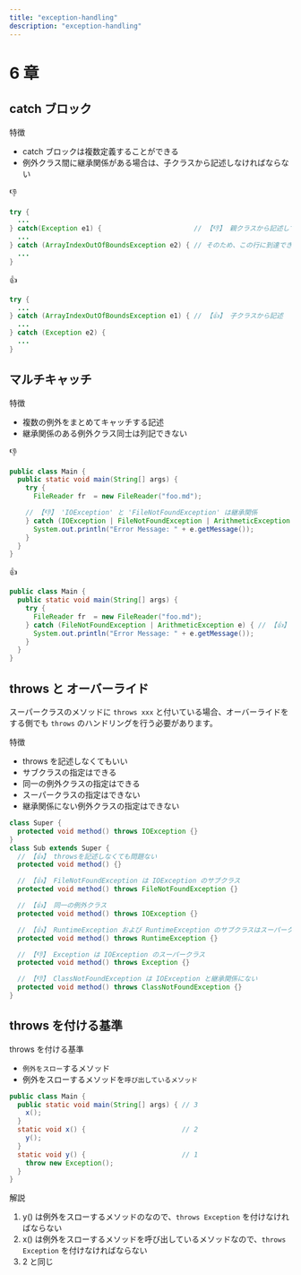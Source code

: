 ```yaml
---
title: "exception-handling"
description: "exception-handling"
---
```


# 6 章

## catch ブロック

特徴

- catch ブロックは複数定義することができる
- 例外クラス間に継承関係がある場合は、子クラスから記述しなければならない

👎

```java showLineNumbers copy {3-5}
try {
  ...
} catch(Exception e1) {                       // 【👎】 親クラスから記述している
  ...
} catch (ArrayIndexOutOfBoundsException e2) { // そのため、この行に到達できない
  ...
}
```

👍

```java showLineNumbers copy {3-5}
try {
  ...
} catch (ArrayIndexOutOfBoundsException e1) { // 【👍】 子クラスから記述
  ...
} catch (Exception e2) {
  ...
}
```

## マルチキャッチ

特徴

- 複数の例外をまとめてキャッチする記述
- 継承関係のある例外クラス同士は列記できない

👎

```java showLineNumbers copy {7}
public class Main {
  public static void main(String[] args) {
    try {
      FileReader fr  = new FileReader("foo.md");

    // 【👎】 'IOException' と 'FileNotFoundException' は継承関係
    } catch (IOException | FileNotFoundException | ArithmeticException e) {
      System.out.println("Error Message: " + e.getMessage());
    }
  }
}
```

👍

```java showLineNumbers copy {5}
public class Main {
  public static void main(String[] args) {
    try {
      FileReader fr  = new FileReader("foo.md");
    } catch (FileNotFoundException | ArithmeticException e) { // 【👍】 継承関係ではない
      System.out.println("Error Message: " + e.getMessage());
    }
  }
}
```

## throws と オーバーライド

スーパークラスのメソッドに `throws xxx` と付いている場合、オーバーライドをする側でも `throws` のハンドリングを行う必要があります。

特徴

- throws を記述しなくてもいい
- サブクラスの指定はできる
- 同一の例外クラスの指定はできる
- スーパークラスの指定はできない
- 継承関係にない例外クラスの指定はできない

```java showLineNumbers copy
class Super {
  protected void method() throws IOException {}
}
class Sub extends Super {
  // 【👍】 throwsを記述しなくても問題ない
  protected void method() {}

  // 【👍】 FileNotFoundException は IOException のサブクラス
  protected void method() throws FileNotFoundException {}

  // 【👍】 同一の例外クラス
  protected void method() throws IOException {}

  // 【👍】 RuntimeException および RuntimeException のサブクラスはスーパークラスのメソッドに関係なくスローできる
  protected void method() throws RuntimeException {}

  // 【👎】 Exception は IOException のスーパークラス
  protected void method() throws Exception {}

  // 【👎】 ClassNotFoundException は IOException と継承関係にない
  protected void method() throws ClassNotFoundException {}
}
```

## throws を付ける基準

throws を付ける基準

- `例外をスロー`するメソッド
- 例外をスローするメソッドを`呼び出しているメソッド`

```java showLineNumbers copy
public class Main {
  public static void main(String[] args) { // 3
    x();
  }
  static void x() {                        // 2
    y();
  }
  static void y() {                        // 1
    throw new Exception();
  }
}
```

解説

1. y() は例外をスローするメソッドのなので、`throws Exception` を付けなければならない
2. x() は例外をスローするメソッドを呼び出しているメソッドなので、`throws Exception` を付けなければならない
3. 2 と同じ
